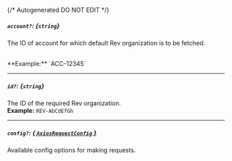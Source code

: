 {/* Autogenerated DO NOT EDIT  */}
##### `account?`: *{`string`}*
The ID of account for which default Rev organization is to be
fetched.

<br/>
**Example:** `ACC-12345`

---
##### `id?`: *{`string`}*
The ID of the required Rev organization.
<br/>
**Example:** `REV-AbCdEfGh`

---
##### `config?`: [*{ `AxiosRequestConfig` }*](https://axios-http.com/docs/req_config)
Available config options for making requests.


